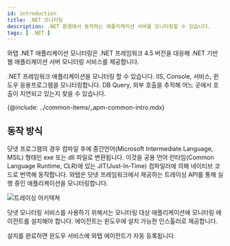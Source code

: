 ```yaml
---
id: introduction
title: .NET 모니터링
description: .NET 환경에서 동작하는 애플리케이션 서버를 모니터링할 수 있습니다.
tags: [ .NET ]
---
```



와탭 .NET 애플리케이션 모니터링은 .NET 프레임워크 4.5 버전을 대응해 .NET 기반 웹 애플리케이션 서버 모니터링 서비스를 제공합니다.

.NET 프레임워크 애플리케이션을 모니터링 할 수 있습니다. IIS, Console, 서비스, 윈도우 응용프로그램을 모니터링합니다. DB Query, 외부 호출을 추적해 어느 곳에서 호출이 지연되고 있는지 찾을 수 있습니다.

<!-- {@video: https://www.whatap.io/video/product/ko/app_dotnet.mp4}-->

{@include: ../common-items/_apm-common-intro.mdx}

## 동작 방식

닷넷 프로그램의 경우 컴파일 후에 중간언어(Microsoft Intermediate Language, MSIL) 형태인 exe 또는 dll 파일로 변환됩니다. 이것을 공용 언어 런타임(Common Language Runtime, CLR)에 있는 JIT(Just-In-Time) 컴파일러에 의해 네이티브 코드로 번역해 동작합니다. 와탭은 닷넷 프레임워크에서 제공하는 트레이싱 API를 통해 실행 중인 애플리케이션을 모니터링합니다.

![트레이싱 아키텍쳐](https://img.whatap.io/media/agent_dotnet/install/profiling-architecture.png)

닷넷 모니터링 서비스를 사용하기 위해서는 모니터링 대상 애플리케이션에 모니터링 에이전트를 설치해야 합니다. 에이전트는 윈도우에 설치 가능한 인스톨러로 제공합니다.

설치를 완료하면 윈도우 서비스에 와탭 에이전트가 자동 등록됩니다.
